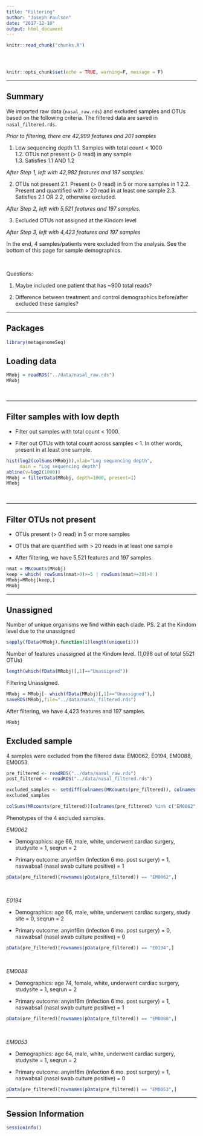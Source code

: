 ```yaml
---
title: "Filtering"
author: "Joseph Paulson"
date: "2017-12-10"
output: html_document
---
```


<!-- The file analysis/chunks.R contains chunks that define default settings
shared across the workflowr files. -->
```r
knitr::read_chunk("chunks.R")
```

<!-- Update knitr chunk options -->
```r
```

<!-- Insert the date the file was last updated -->
```r
```

<!-- Insert the code version (Git commit SHA1) if Git repository exists and R
 package git2r is installed -->
```r
```

```r
knitr::opts_chunk$set(echo = TRUE, warning=F, message = F)
```

---

## Summary

We imported raw data (`nasal_raw.rds`) and excluded samples and OTUs based on the following criteria. The filtered data are saved in `nasal_filtered.rds`.

*Prior to filtering, there are 42,999 features and 201 samples*

1. Low sequencing depth
    1.1. Samples with total count < 1000  
    1.2. OTUs not present (> 0 read) in any sample  
    1.3. Satisfies 1.1 AND 1.2

*After Step 1, left with 42,982 features and 197 samples.*
    
2. OTUs not present
    2.1. Present (> 0 read) in 5 or more samples in 1
    2.2. Present and quantified with > 20 read in at least one sample
    2.3. Satisfies 2.1 OR 2.2, otherwise excluded.

*After Step 2, left with 5,521 features and 197 samples.*
    
3. Excluded OTUs not assigned at the Kindom level

*After Step 3, left with 4,423 features and 197 samples*

In the end, 4 samples/patients were excluded from the analysis. See the bottom of this page for sample demographics. 

$~$

Questions:

1. Maybe included one patient that has ~900 total reads?

2. Difference between treatment and control demographics before/after excluded these samples?


---

## Packages

```r
library(metagenomeSeq)
```

## Loading data

```r
MRobj = readRDS("../data/nasal_raw.rds")
MRobj
```

$~$

---

## Filter samples with low depth

* Filter out samples with total count < 1000.

* Filter out OTUs with total count across samples < 1. In other words, present in at least one sample.

```r
hist(log2(colSums(MRobj)),xlab="Log sequencing depth",
     main = "Log sequencing depth")
abline(v=log2(1000))
MRobj = filterData(MRobj, depth=1000, present=1)
MRobj
```

$~$

---

## Filter OTUs not present

* OTUs present (> 0 read) in 5 or more samples

* OTUs that are quantified with > 20 reads in at least one sample

* After filtering, we have 5,521 features and 197 samples.

```r
nmat = MRcounts(MRobj)
keep = which( rowSums(nmat>0)>=5 | rowSums(nmat>=20)>0 )
MRobj=MRobj[keep,]
MRobj
```

---

## Unassigned

Number of unique organisms we find within each clade. PS. 2 at the Kindom level due to the unassigned

```r
sapply(fData(MRobj),function(i)length(unique(i)))
```

Number of features unassigned at the Kindom level. (1,098 out of total 5521 OTUs)

```r
length(which(fData(MRobj)[,1]=="Unassigned"))
```

Filtering Unassigned. 

```r
MRobj = MRobj[- which(fData(MRobj)[,1]=="Unassigned"),]
saveRDS(MRobj,file="../data/nasal_filtered.rds")
```

After filtering, we have 4,423 features and 197 samples. 

```r
MRobj
```

## Excluded sample

4 samples were excluded from the filtered data: EM0062, E0194, EM0088, EM0053.

```r
pre_filtered <- readRDS("../data/nasal_raw.rds")
post_filtered <- readRDS("../data/nasal_filtered.rds")

excluded_samples <- setdiff(colnames(MRcounts(pre_filtered)), colnames(MRcounts(post_filtered)))
excluded_samples
```


```r
colSums(MRcounts(pre_filtered))[colnames(pre_filtered) %in% c("EM0062", "E0194", "EM0088", "EM0053")]
```

Phenotypes of the 4 excluded samples.

*EM0062*

* Demographics: age 66, male, white, underwent cardiac surgery, studysite = 1, seqrun = 2

* Primary outcome: anyinf6m (infection 6 mo. post surgery) = 1, naswabsa1 (nasal swab culture positive) = 1


```r
pData(pre_filtered)[rownames(pData(pre_filtered)) == "EM0062",]
```

$~$

*E0194*

* Demographics: age 66, male, white, underwent cardiac surgery, study site = 0, seqrun = 2

* Primary outcome: anyinf6m (infection 6 mo. post surgery) = 0, naswabsa1 (nasal swab culture positive) = 0

```r
pData(pre_filtered)[rownames(pData(pre_filtered)) == "E0194",]
```

$~$

*EM0088*

* Demographics: age 74, female, white, underwent cardiac surgery, studysite = 1, seqrun = 2

* Primary outcome: anyinf6m (infection 6 mo. post surgery) = 1, naswabsa1 (nasal swab culture positive) = 1

```r
pData(pre_filtered)[rownames(pData(pre_filtered)) == "EM0088",]
```

$~$

*EM0053*

* Demographics: age 64, male, white, underwent cardiac surgery, studysite = 1, seqrun = 2

* Primary outcome: anyinf6m (infection 6 mo. post surgery) = 1, naswabsa1 (nasal swab culture positive) = 0

```r
pData(pre_filtered)[rownames(pData(pre_filtered)) == "EM0053",]
```

---

## Session Information

```r
sessionInfo()
```
